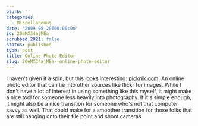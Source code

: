 ```yaml
---
blurb: ''
categories:
  - Miscellaneous
date: '2009-08-20T00:00:00'
id: 20eMX34ajMEa
scrubbed_2021: false
status: published
type: post
title: Online Photo Editor
slug: 20eMX34ajMEa--online-photo-editor
---
```


I haven't given it a spin, but this looks interesting:
[picknik.com](http://www.picnik.com/). An online photo editor that
can tie into other sources like flickr for images. While I don't
have a lot of interest in using something like this myself, it
might make a nice tool for someone less heavily into photography.
If it's simple enough, it might also be a nice transition for
someone who's not that computer savvy as well. That could make for
a smoother transition for those folks that are still hanging onto
their file point and shoot cameras.
